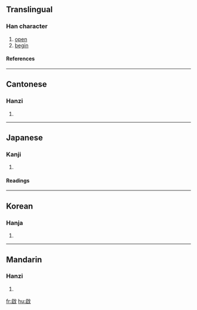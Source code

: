 {{see|啓|启}}

==Translingual==
===Han character===
{{Han char|rn=66|rad=攴|as=07|sn=11|four=3860<sub>4</sub>|canj=竹口人大 (HROK)}}
# [[open]]
# [[begin]]
====References====
{{Han ref|kx=0196.261|dkj=03821|hdz=21463.080|uh=555F|ud=21855|bh=B1D2|bd=45522}}
----
==Cantonese==
===Hanzi===
{{yue-hanzi|jyut=kai2|y=kai2}}
# {{defn|Cantonese}}
----
==Japanese==
===Kanji===
{{ja-kanji|grade=|rs=攴07}}
# {{defn|Japanese}} 
====Readings====
{{ja-readings|on=[[けい]] (kei)|kun=[[ひらく]] (hiraku), [[もうす]] (mousu)}}
----
==Korean==
===Hanja===
{{ko-hanja|hangeul=계|rv=gye|mr=kye}}
# {{defn|Korean}}
----
==Mandarin==
===Hanzi===
{{cmn-hanzi|sim=启|pin=[[fēi]] (fei1), [[qǐ]] (qi3)|wg=fei<sup>1</sup>, ch'i<sup>3</sup>}}
# {{defn|Mandarin}}

[[fr:啟]]
[[hu:啟]]